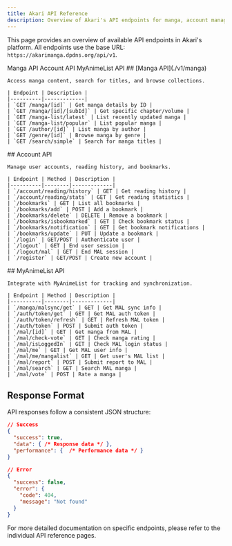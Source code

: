 ```yaml
---
title: Akari API Reference
description: Overview of Akari's API endpoints for manga, account management, and MyAnimeList integration
---
```


This page provides an overview of available API endpoints in Akari's platform. All endpoints use the base URL: `https://akarimanga.dpdns.org/api/v1`.

<Tabs defaultTab="manga">
  <TabList>
    <TabTrigger id="manga">Manga API</TabTrigger>
    <TabTrigger id="account">Account API</TabTrigger>
    <TabTrigger id="mal">MyAnimeList API</TabTrigger>
  </TabList>

  <TabContent id="manga">
    ## [Manga API](./v1/manga)

    Access manga content, search for titles, and browse collections.

    | Endpoint | Description |
    |----------|-------------|
    | `GET /manga/[id]` | Get manga details by ID |
    | `GET /manga/[id]/[subId]` | Get specific chapter/volume |
    | `GET /manga-list/latest` | List recently updated manga |
    | `GET /manga-list/popular` | List popular manga |
    | `GET /author/[id]` | List manga by author |
    | `GET /genre/[id]` | Browse manga by genre |
    | `GET /search/simple` | Search for manga titles |

  </TabContent>

  <TabContent id="account">
    ## Account API

    Manage user accounts, reading history, and bookmarks.

    | Endpoint | Method | Description |
    |----------|--------|-------------|
    | `/account/reading/history` | GET | Get reading history |
    | `/account/reading/stats` | GET | Get reading statistics |
    | `/bookmarks` | GET | List all bookmarks |
    | `/bookmarks/add` | POST | Add a bookmark |
    | `/bookmarks/delete` | DELETE | Remove a bookmark |
    | `/bookmarks/isbookmarked` | GET | Check bookmark status |
    | `/bookmarks/notification` | GET | Get bookmark notifications |
    | `/bookmarks/update` | PUT | Update a bookmark |
    | `/login` | GET/POST | Authenticate user |
    | `/logout` | GET | End user session |
    | `/logout/mal` | GET | End MAL session |
    | `/register` | GET/POST | Create new account |

  </TabContent>

  <TabContent id="mal">
    ## MyAnimeList API

    Integrate with MyAnimeList for tracking and synchronization.

    | Endpoint | Method | Description |
    |----------|--------|-------------|
    | `/manga/malsync/get` | GET | Get MAL sync info |
    | `/auth/token/get` | GET | Get MAL auth token |
    | `/auth/token/refresh` | GET | Refresh MAL token |
    | `/auth/token` | POST | Submit auth token |
    | `/mal/[id]` | GET | Get manga from MAL |
    | `/mal/check-vote` | GET | Check manga rating |
    | `/mal/isLoggedIn` | GET | Check MAL login status |
    | `/mal/me` | GET | Get MAL user info |
    | `/mal/me/mangalist` | GET | Get user's MAL list |
    | `/mal/report` | POST | Submit report to MAL |
    | `/mal/search` | GET | Search MAL manga |
    | `/mal/vote` | POST | Rate a manga |

  </TabContent>
</Tabs>

## Response Format

API responses follow a consistent JSON structure:

```json
// Success
{
  "success": true,
  "data": { /* Response data */ },
  "performance": {  /* Performance data */ }
}

// Error
{
  "success": false,
  "error": {
    "code": 404,
    "message": "Not found"
  }
}
```

For more detailed documentation on specific endpoints, please refer to the individual API reference pages.
